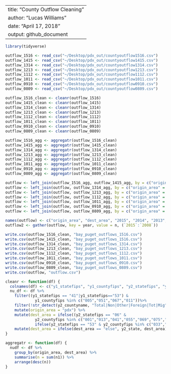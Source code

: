 ----
title: "County Outflow Cleaning"
author: "Lucas Williams"
date: "April 17, 2018"
output: github_document
---

```r
library(tidyverse)
```

```r
outflow_1516 <- read_csv("~/Desktop/pdx_out/countyoutflow1516.csv")
outflow_1415 <- read_csv("~/Desktop/pdx_out/countyoutflow1415.csv")
outflow_1314 <- read_csv("~/Desktop/pdx_out/countyoutflow1314.csv")
outflow_1213 <- read_csv("~/Desktop/pdx_out/countyoutflow1213.csv")
outflow_1112 <- read_csv("~/Desktop/pdx_out/countyoutflow1112.csv")
outflow_1011 <- read_csv("~/Desktop/pdx_out/countyoutflow1011.csv")
outflow_0910 <- read_csv("~/Desktop/pdx_out/countyoutflow0910.csv")
outflow_0809 <- read_csv("~/Desktop/pdx_out/countyoutflow0809.csv")
```
```r
outflow_1516_clean <- cleanr(outflow_1516)
outflow_1415_clean <- cleanr(outflow_1415)
outflow_1314_clean <- cleanr(outflow_1314)
outflow_1213_clean <- cleanr(outflow_1213)
outflow_1112_clean <- cleanr(outflow_1112)
outflow_1011_clean <- cleanr(outflow_1011)
outflow_0910_clean <- cleanr(outflow_0910)
outflow_0809_clean <- cleanr(outflow_0809)

outflow_1516_agg <- aggregatr(outflow_1516_clean)
outflow_1415_agg <- aggregatr(outflow_1415_clean)
outflow_1314_agg <- aggregatr(outflow_1314_clean)
outflow_1213_agg <- aggregatr(outflow_1213_clean)
outflow_1112_agg <- aggregatr(outflow_1112_clean)
outflow_1011_agg <- aggregatr(outflow_1011_clean)
outflow_0910_agg <- aggregatr(outflow_0910_clean)
outflow_0809_agg <- aggregatr(outflow_0809_clean)
```
```r
outflow <- left_join(outflow_1516_agg, outflow_1415_agg, by = c("origin_area" = "origin_area", "dest_area" = "dest_area"))
outflow <- left_join(outflow, outflow_1314_agg, by = c("origin_area" = "origin_area", "dest_area" = "dest_area"))
outflow <- left_join(outflow, outflow_1213_agg, by = c("origin_area" = "origin_area", "dest_area" = "dest_area"))
outflow <- left_join(outflow, outflow_1112_agg, by = c("origin_area" = "origin_area", "dest_area" = "dest_area"))
outflow <- left_join(outflow, outflow_1011_agg, by = c("origin_area" = "origin_area", "dest_area" = "dest_area"))
outflow <- left_join(outflow, outflow_0910_agg, by = c("origin_area" = "origin_area", "dest_area" = "dest_area"))
outflow <- left_join(outflow, outflow_0809_agg, by = c("origin_area" = "origin_area", "dest_area" = "dest_area"))

names(outflow) <- c("origin_area", "dest_area", "2015", "2014", "2013", "2012", "2011", "2010", "2009", "2008")
outflow2 <- gather(outflow, key = year, value = n, (`2015`:`2008`))
```
```r
write.csv(outflow_1516_clean, "bay_puget_outflows_1516.csv")
write.csv(outflow_1415_clean, "bay_puget_outflows_1516.csv")
write.csv(outflow_1314_clean, "bay_puget_outflows_1314.csv")
write.csv(outflow_1213_clean, "bay_puget_outflows_1213.csv")
write.csv(outflow_1112_clean, "bay_puget_outflows_1112.csv")
write.csv(outflow_1011_clean, "bay_puget_outflows_1011.csv")
write.csv(outflow_0910_clean, "bay_puget_outflows_0910.csv")
write.csv(outflow_0809_clean, "bay_puget_outflows_0809.csv")
write.csv(outflow, "outflow.csv")
```
```r
cleanr <- function(df) {
  colnames(df) <- c("y1_statefips", "y1_countyfips", "y2_statefips", "y2_countyfips", "y2_state", "y2_countyname", "n1", "n2", "agi")
  nu_df <- df %>%
    filter((y1_statefips == "41"|y1_statefips=="53") & 
             y1_countyfips %in% c("005","051","067","011"))%>%
    filter(!str_detect(y2_countyname, "Total|Non|Other|Foreign|Tot|Mig"))%>% 
    mutate(origin_area = "pdx") %>%
    mutate(dest_area = ifelse((y2_statefips == "06" & 
             y2_countyfips %in% c("001","013","041","055","069","075","081","085","087","095","097")), "bay_area",
             ifelse(y2_statefips == "53" & y2_countyfips %in% c("033","035","053","061","057","067","045","029"), "puget_sound_area", "other"))) %>%
    mutate(dest_area = ifelse(dest_area == "else", y2_state, dest_area))
}
```
```r
aggregatr <- function(df) {
  nudf <- df %>%
    group_by(origin_area, dest_area) %>%
    summarise(n = sum(n1)) %>%
    arrange(desc(n))
}
```
